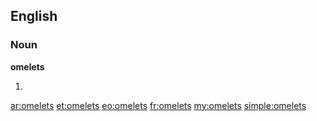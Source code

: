 ==English==
===Noun===
'''omelets'''
# {{plural of|[[omelet]]}}

[[ar:omelets]]
[[et:omelets]]
[[eo:omelets]]
[[fr:omelets]]
[[my:omelets]]
[[simple:omelets]]